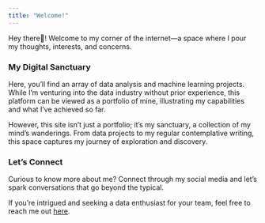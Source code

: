 ```yaml
---
title: "Welcome!"
---
```


Hey there👋! Welcome to my corner of the internet—a space where I pour my thoughts, interests, and concerns. 

### My Digital Sanctuary
Here, you'll find an array of data analysis and machine learning projects. While I'm venturing into the data industry without prior experience, this platform can be viewed as a portfolio of mine, illustrating my capabilities and what I've achieved so far.

However, this site isn't just a portfolio; it's my sanctuary, a collection of my mind's wanderings. From data projects to my regular contemplative writing, this space captures my journey of exploration and discovery.

### Let's Connect
Curious to know more about me? Connect through my social media and let's spark conversations that go beyond the typical.

If you're intrigued and seeking a data enthusiast for your team, feel free to reach me out [here](https://www.linkedin.com/in/rafinflaziz/).
